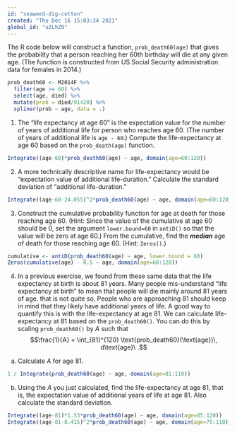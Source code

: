 ```yaml
---
id: "seaweed-dig-cotton"
created: "Thu Dec 16 15:03:34 2021"
global_id: "uZLhZ0"
---
```


The R code below will construct a function, `prob_death60(age)` that gives the probability that a person reaching her 60th birthday will die at any given age. (The function is constructed from US Social Security administration data for females in 2014.)

```r
prob_death60 <- M2014F %>%
  filter(age >= 60) %>%
  select(age, died) %>%
  mutate(prob = died/91420) %>%
  spliner(prob ~ age, data = .)
```

1. The "life expectancy at age 60" is the expectation value for the number of years of additional life for person who reaches age 60. (The number of years of additional life is `age - 60`.) Compute the life-expectancy at age 60 based on the `prob_death(age)` function.

```r
Integrate((age-60)*prob_death60(age) ~ age, domain(age=60:120))
```

2. A more technically descriptive name for life-expectancy would be "expectation value of additional life-duration." Calculate the standard deviation of "additional life-duration."

```r
Integrate((age-60-24.055)^2*prob_death60(age) ~ age, domain(age=60:120)) %>% sqrt()
```

3. Construct the cumulative probability function for age at death for those reaching age 60. (Hint: Since the value of the cumulative at age 60 should be 0, set the argument `lower.bound=60` in `antiD()` so that the value will be zero at age 60.) From the cumulative, find the ***median*** age of death for those reaching age 60. (Hint: `Zeros()`.)

```r
cumulative <- antiD(prob_death60(age) ~ age, lower.bound = 60)
Zeros(cumulative(age) - 0.5 ~ age, domain(age=60:120))
```

4. In a previous exercise, we found from these same data that the life expectancy at birth is about 81 years. Many people mis-understand "life expectancy at birth" to mean that people will die mainly around 81 years of age. that is  not quite so. People who are approaching 81 should keep in mind that they likely have additional years of life. A good way to quantify this is with the life-expectancy at age 81. We can calculate life-expectancy at 81 based on the `prob_death60()`. You can do this by scaling `prob_death60()` by $A$ such that $$\frac{1}{A}  = \int_{81}^{120} \text{prob_death60}(\text{age})\, d\text{age}\ .$$ 

a. Calculate $A$ for age 81. 

```r
1 / Integrate(prob_death60(age) ~ age, domain(age=81:110))
```

b. Using the $A$ you just calculated, find the life-expectancy at age 81, that is, the expectation value of additional years of life at age 81. Also calculate the standard deviation.

```r
Integrate((age-81)*1.53*prob_death60(age) ~ age, domain(age=85:120))
Integrate((age-81-8.415)^2*prob_death60(age) ~ age, domain(age=75:110)) %>% sqrt()
```
